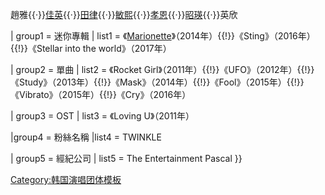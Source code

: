 {{Navbox
| name       = Stellar
| title      = [[Stellar]]
| titlestyle = background-color:#ca7fff;
| abovestyle = background:#ca7fff;
| groupstyle = background:#ca7fff;
| belowstyle = background:#ca7fff;
| background = group_or_band
|above = '''已退出成員'''：利瑟{{·}} 趙雅{{·}}[[金佳英|佳英]]{{·}}[[田庾理|田律]]{{·}}[[朱敏熙|敏熙]]{{·}}[[李孝恩|孝恩]]{{·}}[[林昭瑛|昭瑛]]{{·}}英欣


| group1 = 迷你專輯
| list1  = 《[[Marionette (Stellar EP)|Marionette]]》（2014年）{{!}}《Sting》（2016年）{{!}}《Stellar into the world》（2017年）

| group2 = 單曲
| list2 = 《Rocket Girl》（2011年）{{!}}《UFO》（2012年）{{!}}《Study》（2013年）{{!}}《Mask》（2014年）{{!}}《Fool》（2015年）{{!}}《Vibrato》（2015年）{{!}}《Cry》（2016年）

| group3 = OST
| list3 = 《Loving U》（2011年）

|group4 = 粉絲名稱
|list4 = TWINKLE

| group5 = 經紀公司
| list5 = The Entertainment Pascal
}}<noinclude>
{{collapsible option}}
[[Category:韩国演唱团体模板]]
</noinclude>